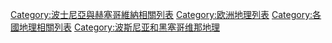 [[Category:波士尼亞與赫塞哥維納相關列表|Category:波士尼亞與赫塞哥維納相關列表]]
[[Category:欧洲地理列表|Category:欧洲地理列表]]
[[Category:各國地理相關列表|Category:各國地理相關列表]]
[[Category:波斯尼亚和黑塞哥维那地理|Category:波斯尼亚和黑塞哥维那地理]]
